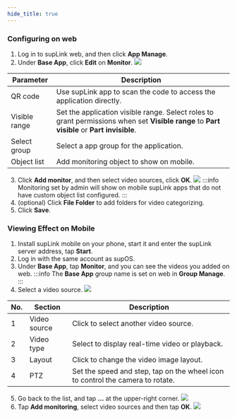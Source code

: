 ```yaml
---
hide_title: true
---
```


### Configuring on web

1. Log in to supLink web, and then click **App Manage**.
2. Under **Base App**, click **Edit** on **Monitor**.
![](https://wordpressfreezonex.oss-accelerate.aliyuncs.com/supLink/26.png)

<table>
    <thead>
      <tr>
        <th>Parameter</th>
        <th>Description</th>
      </tr>
    </thead>
    <tbody>
    <tr>
        <td>QR code</td>
        <td>Use supLink app to scan the code to access the application directly.</td>
      </tr>
      <tr>
        <td>Visible range</td>
        <td>Set the application visible range. Select roles to grant permissions when set <b>Visible range</b> to <b>Part visible</b> or <b>Part invisible</b>.</td>
      </tr>
      <tr>
        <td>Select group</td>
        <td>Select a app group for the application.</td>
      </tr>
      <tr>
        <td>Object list</td>
        <td>Add monitoring object to show on mobile.</td>
      </tr>
    </tbody>
</table>

3. Click **Add monitor**, and then select video sources, click **OK**.
![](https://wordpressfreezonex.oss-accelerate.aliyuncs.com/supLink/27.png)
:::info
Monitoring set by admin will show on mobile supLink apps that do not have custom object list configured.
:::
4. (optional) Click **File Folder** to add folders for video categorizing.
5. Click **Save**.

### Viewing Effect on Mobile

1. Install supLink mobile on your phone, start it and enter the supLink server address, tap **Start**.
2. Log in with the same account as supOS.
3. Under **Base App**, tap **Monitor**, and you can see the videos you added on web.
:::info
The **Base App** group name is set on web in **Group Manage**.
:::
4. Select a video source.
![](https://wordpressfreezonex.oss-accelerate.aliyuncs.com/supLink/28.png)

<table>
    <thead>
      <tr>
        <th>No.</th>
        <th>Section</th>
        <th>Description</th>
      </tr>
    </thead>
    <tbody>
      <tr>
      <td>1</td>
        <td>Video source</td>
        <td>Click to select another video source.</td>
      </tr>
      <tr>
      <td>2</td>
        <td>Video type</td>
        <td>Select to display real-time video or playback.</td>
      </tr>
      <tr>
      <td>3</td>
        <td>Layout</td>
        <td>Click to change the video image layout.</td>
      </tr>
      <tr>
      <td>4</td>
        <td>PTZ</td>
        <td>Set the speed and step, tap on the wheel icon to control the camera to rotate.</td>
      </tr>
    </tbody>
</table>

5. Go back to the list, and tap **...** at the upper-right corner.
![](https://wordpressfreezonex.oss-accelerate.aliyuncs.com/supLink/29.png)
6. Tap **Add monitoring**, select video sources and then tap **OK**.
![](https://wordpressfreezonex.oss-accelerate.aliyuncs.com/supLink/30.png)



